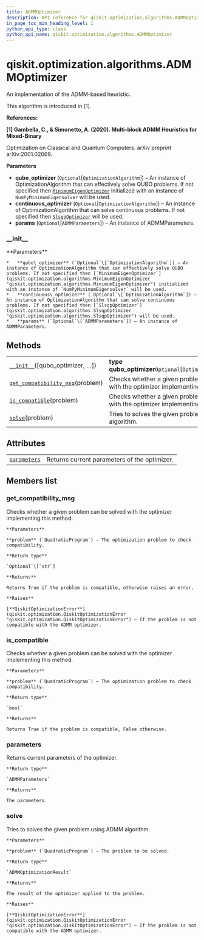 ```yaml
---
title: ADMMOptimizer
description: API reference for qiskit.optimization.algorithms.ADMMOptimizer
in_page_toc_min_heading_level: 1
python_api_type: class
python_api_name: qiskit.optimization.algorithms.ADMMOptimizer
---
```


# qiskit.optimization.algorithms.ADMMOptimizer

<Class id="qiskit.optimization.algorithms.ADMMOptimizer" isDedicatedPage={true} github="https://github.com/qiskit-community/qiskit-aqua/tree/stable/0.9/qiskit/optimization/algorithms/admm_optimizer.py" signature="ADMMOptimizer(qubo_optimizer=None, continuous_optimizer=None, params=None)" modifiers="class">
  An implementation of the ADMM-based heuristic.

  This algorithm is introduced in \[1].

  **References:**

  **\[1] Gambella, C., & Simonetto, A. (2020). Multi-block ADMM Heuristics for Mixed-Binary**

  Optimization on Classical and Quantum Computers. arXiv preprint arXiv:2001.02069.

  **Parameters**

  *   **qubo\_optimizer** (`Optional`\[`OptimizationAlgorithm`]) – An instance of OptimizationAlgorithm that can effectively solve QUBO problems. If not specified then [`MinimumEigenOptimizer`](qiskit.optimization.algorithms.MinimumEigenOptimizer "qiskit.optimization.algorithms.MinimumEigenOptimizer") initialized with an instance of `NumPyMinimumEigensolver` will be used.
  *   **continuous\_optimizer** (`Optional`\[`OptimizationAlgorithm`]) – An instance of OptimizationAlgorithm that can solve continuous problems. If not specified then [`SlsqpOptimizer`](qiskit.optimization.algorithms.SlsqpOptimizer "qiskit.optimization.algorithms.SlsqpOptimizer") will be used.
  *   **params** (`Optional`\[`ADMMParameters`]) – An instance of ADMMParameters.

  ### \_\_init\_\_

  <Function id="qiskit.optimization.algorithms.ADMMOptimizer.__init__" signature="__init__(qubo_optimizer=None, continuous_optimizer=None, params=None)">
    **Parameters**

    *   **qubo\_optimizer** (`Optional`\[`OptimizationAlgorithm`]) – An instance of OptimizationAlgorithm that can effectively solve QUBO problems. If not specified then [`MinimumEigenOptimizer`](qiskit.optimization.algorithms.MinimumEigenOptimizer "qiskit.optimization.algorithms.MinimumEigenOptimizer") initialized with an instance of `NumPyMinimumEigensolver` will be used.
    *   **continuous\_optimizer** (`Optional`\[`OptimizationAlgorithm`]) – An instance of OptimizationAlgorithm that can solve continuous problems. If not specified then [`SlsqpOptimizer`](qiskit.optimization.algorithms.SlsqpOptimizer "qiskit.optimization.algorithms.SlsqpOptimizer") will be used.
    *   **params** (`Optional`\[`ADMMParameters`]) – An instance of ADMMParameters.
  </Function>

  ## Methods

  |                                                                                                                                                                              |                                                                                           |
  | ---------------------------------------------------------------------------------------------------------------------------------------------------------------------------- | ----------------------------------------------------------------------------------------- |
  | [`__init__`](#qiskit.optimization.algorithms.ADMMOptimizer.__init__ "qiskit.optimization.algorithms.ADMMOptimizer.__init__")(\[qubo\_optimizer, …])                          | **type qubo\_optimizer**`Optional`\[`OptimizationAlgorithm`]                              |
  | [`get_compatibility_msg`](#qiskit.optimization.algorithms.ADMMOptimizer.get_compatibility_msg "qiskit.optimization.algorithms.ADMMOptimizer.get_compatibility_msg")(problem) | Checks whether a given problem can be solved with the optimizer implementing this method. |
  | [`is_compatible`](#qiskit.optimization.algorithms.ADMMOptimizer.is_compatible "qiskit.optimization.algorithms.ADMMOptimizer.is_compatible")(problem)                         | Checks whether a given problem can be solved with the optimizer implementing this method. |
  | [`solve`](#qiskit.optimization.algorithms.ADMMOptimizer.solve "qiskit.optimization.algorithms.ADMMOptimizer.solve")(problem)                                                 | Tries to solves the given problem using ADMM algorithm.                                   |

  ## Attributes

  |                                                                                                                                    |                                              |
  | ---------------------------------------------------------------------------------------------------------------------------------- | -------------------------------------------- |
  | [`parameters`](#qiskit.optimization.algorithms.ADMMOptimizer.parameters "qiskit.optimization.algorithms.ADMMOptimizer.parameters") | Returns current parameters of the optimizer. |

  ## Members list

  ### get\_compatibility\_msg

  <Function id="qiskit.optimization.algorithms.ADMMOptimizer.get_compatibility_msg" signature="get_compatibility_msg(problem)">
    Checks whether a given problem can be solved with the optimizer implementing this method.

    **Parameters**

    **problem** (`QuadraticProgram`) – The optimization problem to check compatibility.

    **Return type**

    `Optional`\[`str`]

    **Returns**

    Returns True if the problem is compatible, otherwise raises an error.

    **Raises**

    [**QiskitOptimizationError**](qiskit.optimization.QiskitOptimizationError "qiskit.optimization.QiskitOptimizationError") – If the problem is not compatible with the ADMM optimizer.
  </Function>

  ### is\_compatible

  <Function id="qiskit.optimization.algorithms.ADMMOptimizer.is_compatible" signature="is_compatible(problem)">
    Checks whether a given problem can be solved with the optimizer implementing this method.

    **Parameters**

    **problem** (`QuadraticProgram`) – The optimization problem to check compatibility.

    **Return type**

    `bool`

    **Returns**

    Returns True if the problem is compatible, False otherwise.
  </Function>

  ### parameters

  <Attribute id="qiskit.optimization.algorithms.ADMMOptimizer.parameters">
    Returns current parameters of the optimizer.

    **Return type**

    `ADMMParameters`

    **Returns**

    The parameters.
  </Attribute>

  ### solve

  <Function id="qiskit.optimization.algorithms.ADMMOptimizer.solve" signature="solve(problem)">
    Tries to solves the given problem using ADMM algorithm.

    **Parameters**

    **problem** (`QuadraticProgram`) – The problem to be solved.

    **Return type**

    `ADMMOptimizationResult`

    **Returns**

    The result of the optimizer applied to the problem.

    **Raises**

    [**QiskitOptimizationError**](qiskit.optimization.QiskitOptimizationError "qiskit.optimization.QiskitOptimizationError") – If the problem is not compatible with the ADMM optimizer.
  </Function>
</Class>

